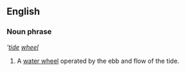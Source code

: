==English==

===Noun phrase===
'''[[tide]] [[wheel]]''

# A [[water wheel]] operated by the ebb and flow of the tide.